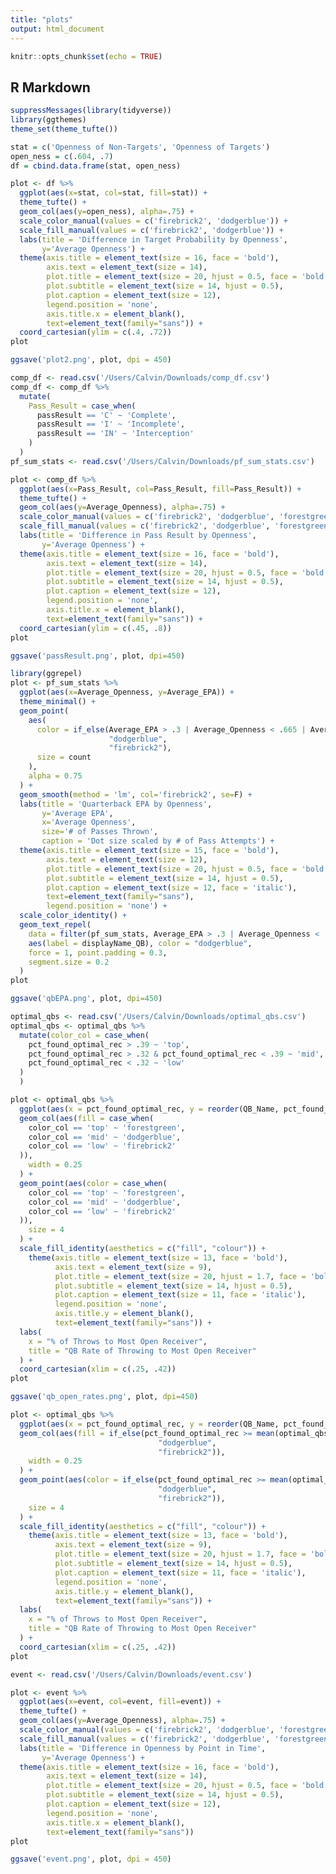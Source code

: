 ```yaml
---
title: "plots"
output: html_document
---
```


```r
knitr::opts_chunk$set(echo = TRUE)
```

## R Markdown

```r
suppressMessages(library(tidyverse))
library(ggthemes)
theme_set(theme_tufte())
```

```r
stat = c('Openness of Non-Targets', 'Openness of Targets')
open_ness = c(.604, .7)
df = cbind.data.frame(stat, open_ness)
```

```r
plot <- df %>%
  ggplot(aes(x=stat, col=stat, fill=stat)) +
  theme_tufte() +
  geom_col(aes(y=open_ness), alpha=.75) +
  scale_color_manual(values = c('firebrick2', 'dodgerblue')) +
  scale_fill_manual(values = c('firebrick2', 'dodgerblue')) +
  labs(title = 'Difference in Target Probability by Openness',
       y='Average Openness') +
  theme(axis.title = element_text(size = 16, face = 'bold'),
        axis.text = element_text(size = 14),
        plot.title = element_text(size = 20, hjust = 0.5, face = 'bold'),
        plot.subtitle = element_text(size = 14, hjust = 0.5),
        plot.caption = element_text(size = 12),
        legend.position = 'none',
        axis.title.x = element_blank(),
        text=element_text(family="sans")) +
  coord_cartesian(ylim = c(.4, .72))
plot
```

```r
ggsave('plot2.png', plot, dpi = 450)
```


```r
comp_df <- read.csv('/Users/Calvin/Downloads/comp_df.csv')
comp_df <- comp_df %>%
  mutate(
    Pass_Result = case_when(
      passResult == 'C' ~ 'Complete',
      passResult == 'I' ~ 'Incomplete',
      passResult == 'IN' ~ 'Interception'
    )
  )
pf_sum_stats <- read.csv('/Users/Calvin/Downloads/pf_sum_stats.csv')
```

```r
plot <- comp_df %>%
  ggplot(aes(x=Pass_Result, col=Pass_Result, fill=Pass_Result)) +
  theme_tufte() +
  geom_col(aes(y=Average_Openness), alpha=.75) +
  scale_color_manual(values = c('firebrick2', 'dodgerblue', 'forestgreen')) +
  scale_fill_manual(values = c('firebrick2', 'dodgerblue', 'forestgreen')) +
  labs(title = 'Difference in Pass Result by Openness',
       y='Average Openness') +
  theme(axis.title = element_text(size = 16, face = 'bold'),
        axis.text = element_text(size = 14),
        plot.title = element_text(size = 20, hjust = 0.5, face = 'bold'),
        plot.subtitle = element_text(size = 14, hjust = 0.5),
        plot.caption = element_text(size = 12),
        legend.position = 'none',
        axis.title.x = element_blank(),
        text=element_text(family="sans")) +
  coord_cartesian(ylim = c(.45, .8))
plot
```

```r
ggsave('passResult.png', plot, dpi=450)
```

```r
library(ggrepel)
plot <- pf_sum_stats %>%
  ggplot(aes(x=Average_Openness, y=Average_EPA)) +
  theme_minimal() +
  geom_point(
    aes(
      color = if_else(Average_EPA > .3 | Average_Openness < .665 | Average_Openness > .745,
                      "dodgerblue",
                      "firebrick2"),
      size = count
    ),
    alpha = 0.75
  ) +
  geom_smooth(method = 'lm', col='firebrick2', se=F) +
  labs(title = 'Quarterback EPA by Openness',
       y='Average EPA',
       x='Average Openness',
       size='# of Passes Thrown',
       caption = 'Dot size scaled by # of Pass Attempts') +
  theme(axis.title = element_text(size = 15, face = 'bold'),
        axis.text = element_text(size = 12),
        plot.title = element_text(size = 20, hjust = 0.5, face = 'bold'),
        plot.subtitle = element_text(size = 14, hjust = 0.5),
        plot.caption = element_text(size = 12, face = 'italic'),
        text=element_text(family="sans"),
        legend.position = 'none') +
  scale_color_identity() +
  geom_text_repel(
    data = filter(pf_sum_stats, Average_EPA > .3 | Average_Openness < .665 | Average_Openness > .745),
    aes(label = displayName_QB), color = "dodgerblue",
    force = 1, point.padding = 0.3,
    segment.size = 0.2
  )
plot
```

```r
ggsave('qbEPA.png', plot, dpi=450)
```

```r
optimal_qbs <- read.csv('/Users/Calvin/Downloads/optimal_qbs.csv')
optimal_qbs <- optimal_qbs %>%
  mutate(color_col = case_when(
    pct_found_optimal_rec > .39 ~ 'top',
    pct_found_optimal_rec > .32 & pct_found_optimal_rec < .39 ~ 'mid',
    pct_found_optimal_rec < .32 ~ 'low'
  )
  )
```

```r
plot <- optimal_qbs %>%
  ggplot(aes(x = pct_found_optimal_rec, y = reorder(QB_Name, pct_found_optimal_rec))) +
  geom_col(aes(fill = case_when(
    color_col == 'top' ~ 'forestgreen',
    color_col == 'mid' ~ 'dodgerblue',
    color_col == 'low' ~ 'firebrick2'
  )),
    width = 0.25
  ) +
  geom_point(aes(color = case_when(
    color_col == 'top' ~ 'forestgreen',
    color_col == 'mid' ~ 'dodgerblue',
    color_col == 'low' ~ 'firebrick2'
  )),
    size = 4
  ) +
  scale_fill_identity(aesthetics = c("fill", "colour")) +
    theme(axis.title = element_text(size = 13, face = 'bold'),
          axis.text = element_text(size = 9),
          plot.title = element_text(size = 20, hjust = 1.7, face = 'bold'),
          plot.subtitle = element_text(size = 14, hjust = 0.5),
          plot.caption = element_text(size = 11, face = 'italic'),
          legend.position = 'none',
          axis.title.y = element_blank(),
          text=element_text(family="sans")) +
  labs(
    x = "% of Throws to Most Open Receiver",
    title = "QB Rate of Throwing to Most Open Receiver"
  ) +
  coord_cartesian(xlim = c(.25, .42))
plot
```


```r
ggsave('qb_open_rates.png', plot, dpi=450)
```

```r
plot <- optimal_qbs %>%
  ggplot(aes(x = pct_found_optimal_rec, y = reorder(QB_Name, pct_found_optimal_rec))) +
  geom_col(aes(fill = if_else(pct_found_optimal_rec >= mean(optimal_qbs$pct_found_optimal_rec),
                                 "dodgerblue",
                                 "firebrick2")),
    width = 0.25
  ) +
  geom_point(aes(color = if_else(pct_found_optimal_rec >= mean(optimal_qbs$pct_found_optimal_rec),
                                 "dodgerblue",
                                 "firebrick2")),
    size = 4
  ) +
  scale_fill_identity(aesthetics = c("fill", "colour")) +
    theme(axis.title = element_text(size = 13, face = 'bold'),
          axis.text = element_text(size = 9),
          plot.title = element_text(size = 20, hjust = 1.7, face = 'bold'),
          plot.subtitle = element_text(size = 14, hjust = 0.5),
          plot.caption = element_text(size = 11, face = 'italic'),
          legend.position = 'none',
          axis.title.y = element_blank(),
          text=element_text(family="sans")) +
  labs(
    x = "% of Throws to Most Open Receiver",
    title = "QB Rate of Throwing to Most Open Receiver"
  ) +
  coord_cartesian(xlim = c(.25, .42))
plot
```

```r
event <- read.csv('/Users/Calvin/Downloads/event.csv')
```

```r
plot <- event %>%
  ggplot(aes(x=event, col=event, fill=event)) +
  theme_tufte() +
  geom_col(aes(y=Average_Openness), alpha=.75) +
  scale_color_manual(values = c('firebrick2', 'dodgerblue', 'forestgreen')) +
  scale_fill_manual(values = c('firebrick2', 'dodgerblue', 'forestgreen')) +
  labs(title = 'Difference in Openness by Point in Time',
       y='Average Openness') +
  theme(axis.title = element_text(size = 16, face = 'bold'),
        axis.text = element_text(size = 14),
        plot.title = element_text(size = 20, hjust = 0.5, face = 'bold'),
        plot.subtitle = element_text(size = 14, hjust = 0.5),
        plot.caption = element_text(size = 12),
        legend.position = 'none',
        axis.title.x = element_blank(),
        text=element_text(family="sans"))
plot
```

```r
ggsave('event.png', plot, dpi = 450)
```


